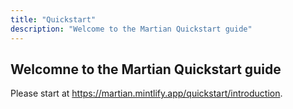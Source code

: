 ```yaml
---
title: "Quickstart"
description: "Welcome to the Martian Quickstart guide"
---
```


## Welcomne to the Martian Quickstart guide

Please start at https://martian.mintlify.app/quickstart/introduction.
